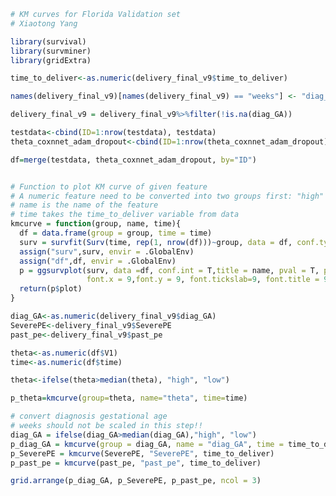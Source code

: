 ```r
# KM curves for Florida Validation set
# Xiaotong Yang

library(survival)
library(survminer)
library(gridExtra)

time_to_deliver<-as.numeric(delivery_final_v9$time_to_deliver)

names(delivery_final_v9)[names(delivery_final_v9) == "weeks"] <- "diag_GA"

delivery_final_v9 = delivery_final_v9%>%filter(!is.na(diag_GA))

testdata<-cbind(ID=1:nrow(testdata), testdata)
theta_coxnnet_adam_dropout<-cbind(ID=1:nrow(theta_coxnnet_adam_dropout), theta_coxnnet_adam_dropout)

df=merge(testdata, theta_coxnnet_adam_dropout, by="ID")


# Function to plot KM curve of given feature 
# A numeric feature need to be converted into two groups first: "high" above median or "low" below median. 
# name is the name of the feature 
# time takes the time_to_deliver variable from data
kmcurve = function(group, name, time){
  df = data.frame(group = group, time = time)
  surv = survfit(Surv(time, rep(1, nrow(df)))~group, data = df, conf.type = "log-log")
  assign("surv",surv, envir = .GlobalEnv)
  assign("df",df, envir = .GlobalEnv)
  p = ggsurvplot(surv, data =df, conf.int = T,title = name, pval = T, pval.method = T, pval.size = 3, pval.coord = c(100, 0.7), pval.method.coord = c(100, 0.9),
                 font.x = 9,font.y = 9, font.tickslab=9, font.title = 9, font.legend = 8,xlab = NULL, xlim=c(140,300))
  return(p$plot)
}

diag_GA<-as.numeric(delivery_final_v9$diag_GA)
SeverePE<-delivery_final_v9$SeverePE
past_pe<-delivery_final_v9$past_pe

theta<-as.numeric(df$V1)
time<-as.numeric(df$time)

theta<-ifelse(theta>median(theta), "high", "low")

p_theta=kmcurve(group=theta, name="theta", time=time)

# convert diagnosis gestational age
# weeks should not be scaled in this step!!
diag_GA = ifelse(diag_GA>median(diag_GA),"high", "low")
p_diag_GA = kmcurve(group = diag_GA, name = "diag_GA", time = time_to_deliver)
p_SeverePE = kmcurve(SeverePE, "SeverePE", time_to_deliver)
p_past_pe = kmcurve(past_pe, "past_pe", time_to_deliver)

grid.arrange(p_diag_GA, p_SeverePE, p_past_pe, ncol = 3)


```
